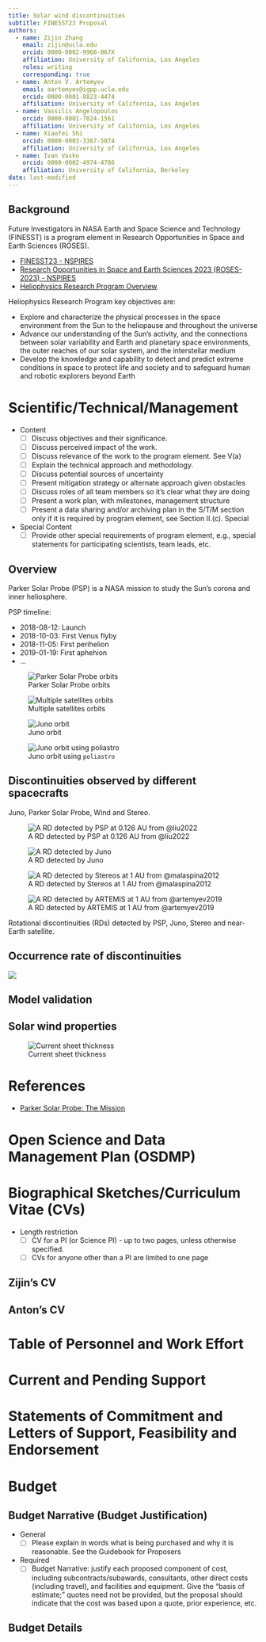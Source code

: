 ```yaml
---
title: Solar wind discontinuities
subtitle: FINESST23 Proposal
authors:
  - name: Zijin Zhang
    email: zijin@ucla.edu
    orcid: 0000-0002-9968-067X
    affiliation: University of California, Los Angeles
    roles: writing
    corresponding: true
  - name: Anton V. Artemyev
    email: aartemyev@igpp.ucla.edu
    orcid: 0000-0001-8823-4474
    affiliation: University of California, Los Angeles
  - name: Vassilis Angelopoulos
    orcid: 0000-0001-7024-1561
    affiliation: University of California, Los Angeles
  - name: Xiaofei Shi
    orcid: 0000-0003-3367-5074
    affiliation: University of California, Los Angeles
  - name: Ivan Vasko
    orcid: 0000-0002-4974-4786
    affiliation: University of California, Berkeley
date: last-modified
---
```


::: {.content-visible when-format="html"}
# Background

Future Investigators in NASA Earth and Space Science and Technology (FINESST) is a program element in Research Opportunities in Space and Earth Sciences (ROSES).

-   [FINESST23 - NSPIRES](https://go.nasa.gov/FINESST23)
-   [Research Opportunities in Space and Earth Sciences 2023 (ROSES-2023) - NSPIRES](https://nspires.nasaprs.com/external/solicitations/summary!init.do?solId=%7B274C8365-A038-339F-A3AE-8F5BFE178312%7D)
-   [Heliophysics Research Program Overview](https://nspires.nasaprs.com/external/viewrepositorydocument?cmdocumentid=912460&solicitationId=%7B1FE03DBA-61BD-B248-316B-60ECB612CF2F%7D)

Heliophysics Research Program key objectives are:

-   Explore and characterize the physical processes in the space environment from the Sun to the heliopause and throughout the universe
-   Advance our understanding of the Sun’s activity, and the connections between solar variability and Earth and planetary space environments, the outer reaches of our solar system, and the interstellar medium
-   Develop the knowledge and capability to detect and predict extreme conditions in space to protect life and society and to safeguard human and robotic explorers beyond Earth
:::

# Scientific/Technical/Management

::: {.content-visible when-format="html"}
::: column-margin
-   Content
    -   [ ] Discuss objectives and their significance.
    -   [ ] Discuss perceived impact of the work.
    -   [ ] Discuss relevance of the work to the program element. See V(a)
    -   [ ] Explain the technical approach and methodology.
    -   [ ] Discuss potential sources of uncertainty
    -   [ ] Present mitigation strategy or alternate approach given obstacles
    -   [ ] Discuss roles of all team members so it’s clear what they are doing
    -   [ ] Present a work plan, with milestones, management structure
    -   [ ] Present a data sharing and/or archiving plan in the S/T/M section only if it is required by program element, see Section II.(c). Special
-   Special Content
    -   [ ] Provide other special requirements of program element, e.g., special statements for participating scientists, team leads, etc.
:::
:::

## Overview

Parker Solar Probe (PSP) is a NASA mission to study the Sun's corona and inner heliosphere.

PSP timeline:

-   2018-08-12: Launch
-   2018-10-03: First Venus flyby
-   2018-11-05: First perihelion
-   2019-01-19: First aphehion
-   ...

::: {.column-page layout-ncol="2"}
![Parker Solar Probe orbits](images/PSP_01_orbit.png)

![Multiple satellites orbits](images/paste-1.png)
:::

::: {.column-page layout-ncol="2"}
![Juno orbit](https://www.nasa.gov/wp-content/uploads/2023/03/575573main_Juno20110727-3-43_full.jpg)

![Juno orbit using `poliastro`](https://docs.poliastro.space/en/stable/_images/examples_Going_to_Jupiter_with_Python_using_Jupyter_and_poliastro_24_2.png)
:::

## Discontinuities observed by different spacecrafts

Juno, Parker Solar Probe, Wind and Stereo.

::: {.column-page layout-ncol="4"}
![A RD detected by PSP at 0.126 AU from @liu2022](https://agupubs.onlinelibrary.wiley.com/cms/asset/8e244339-32cf-4703-9101-c1d9b4a3fa7c/jgra57047-fig-0002-m.jpg){fig-alt="The properties of a rotational discontinuity (RD) detected at 0.126 AU on 28 January 2020. (a) The magnetic field magnitude and three components in Radial‐Tangential‐Normal (RTN) coordinate system, (b) the magnetic field in local magnetic normal (LMN) coordinate system, (c and d) the proton velocity in RTN and LMN coordinate systems, (e) the proton density, (f) the proton thermal pressure, the magnetic pressure and the sum, (g) the tangential components of the electric field in LMN coordinate system in the RD rest frame, (h) the position, orientation, and motion of the RD, (i–k) the distributions of BL, JM, and J · E across the RD, (l and m) the jump conditions across the RD. In (h), the cyan plane and arrow represent the RD and its motion vector, and the yellow curve shows the PSP orbit. In (j), both the colors and the curve correspond to the values of JM, and two vertical dashed lines indicate the area of |JM|>13max|JM| $\\vert {J}_{M}\\vert > \\frac{1}{3}\\text{max}\\left(\\vert {J}_{M}\\vert \\right)$ whose width is defined as the half thickness of the discontinuity. In (m), the solid lines present the actual upstream and downstream velocities, while the dashed lines show the theoretical downstream velocity to satisfy the Walén relation."}

![A RD detected by Juno](images/paste-2.png)

![A RD detected by Stereos at 1 AU from @malaspina2012](https://agupubs.onlinelibrary.wiley.com/cms/asset/837d691e-c062-4bde-95ec-8b3e7b095dfe/jgra21804-fig-0003.png){fig-alt="2.5 min of Bx, By, and Bz GSE data from STA (darker trace, black online) and STB (lighter trace, red online). STB data are plotted shifted in time to show the DD match between STA and STB, found at a spacecraft separation of ∼7.5 × 103 km. Vertical lines indicate the start and end of the DD as identified using the STA Bx data."}

![A RD detected by ARTEMIS at 1 AU from @artemyev2019](https://agupubs.onlinelibrary.wiley.com/cms/asset/0be15a8d-39e0-4617-8018-239f22962bea/jgra54962-fig-0001-m.jpg){fig-alt="The example of solar wind discontinuities observed by ARTEMIS in 27 March 2012. Panel (a) shows the magnetic field in the local coordinate system and the tangential plasma velocity, vl. Panel (b) shows the electron density and the ion and electron temperatures. Panel (c) shows the ion and electron β, and the current density, jm (the inserted figure shows jm vs. the spatial coordinate rn/di). Panels (d) and (e) show electron flux pitch-angle (α) spectrograms for two energy ranges. Panel (f) shows the electron flux anisotropy as function of energy and time (see text for details)."}

Rotational discontinuities (RDs) detected by PSP, Juno, Stereo and near-Earth satellite.
:::

## Occurrence rate of discontinuities

![](https://raw.githubusercontent.com/Beforerr/ids_finder/1b9830d558470d730a3adbb6667b9b2ca66a6425/notebooks/figures/ocr/ocr_time_cleaned.png)

## Model validation

<!-- ![PSP orbits](https://blogs.nasa.gov/parkersolarprobe/wp-content/uploads/sites/274/2021/01/Parker-Orbit7Geometry-scaled.jpg) -->

## Solar wind properties

![Current sheet thickness](https://beforerr.github.io/ids_finder/figures/thickness/thickness_mn_dist.png)


# References

-   [Parker Solar Probe: The Mission](https://parkersolarprobe.jhuapl.edu/The-Mission/index.php)

# Open Science and Data Management Plan (OSDMP)

# Biographical Sketches/Curriculum Vitae (CVs)

::: {.content-visible when-format="html"}
::: column-margin
-   Length restriction
    -   [ ] CV for a PI (or Science PI) - up to two pages, unless otherwise specified.
    -   [ ] CVs for anyone other than a PI are limited to one page
:::
:::

## Zijin's CV

## Anton's CV

# Table of Personnel and Work Effort

# Current and Pending Support

# Statements of Commitment and Letters of Support, Feasibility and Endorsement

# Budget

## Budget Narrative (Budget Justification)

::: {.content-visible when-format="html"}
::: column-margin
-   General
    -   [ ] Please explain in words what is being purchased and why it is reasonable. See the Guidebook for Proposers
-   Required
    -   [ ] Budget Narrative: justify each proposed component of cost, including subcontracts/subawards, consultants, other direct costs (including travel), and facilities and equipment. Give the "basis of estimate;" quotes need not be provided, but the proposal should indicate that the cost was based upon a quote, prior experience, etc.
:::
:::

## Budget Details